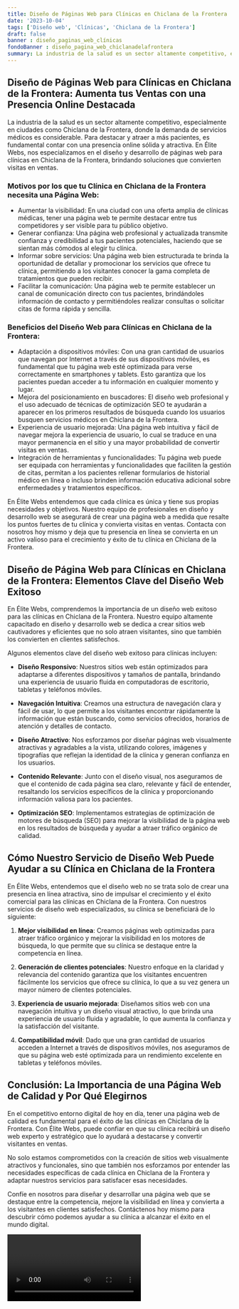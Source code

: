 ```yaml
---
title: Diseño de Páginas Web para Clínicas en Chiclana de la Frontera
date: '2023-10-04'
tags: ['Diseño web', 'Clínicas', 'Chiclana de la Frontera']
draft: false
banner : diseño_paginas_web_clínicas
fondoBanner : diseño_pagina_web_chiclanadelafrontera
summary: La industria de la salud es un sector altamente competitivo, especialmente en ciudades como Chiclana de la Frontera, donde la demanda de servicios médicos es considerable. Para destacar y atraer a más pacientes, es fundamental contar con una presencia online sólida y atractiva. En Élite Webs, nos especializamos en el diseño y desarrollo de páginas web para clínicas en Chiclana de la Frontera, brindando soluciones que convierten visitas en ventas.
---
```


## Diseño de Páginas Web para Clínicas en Chiclana de la Frontera: Aumenta tus Ventas con una Presencia Online Destacada

La industria de la salud es un sector altamente competitivo, especialmente en ciudades como Chiclana de la Frontera, donde la demanda de servicios médicos es considerable. Para destacar y atraer a más pacientes, es fundamental contar con una presencia online sólida y atractiva. En Élite Webs, nos especializamos en el diseño y desarrollo de páginas web para clínicas en Chiclana de la Frontera, brindando soluciones que convierten visitas en ventas.

### Motivos por los que tu Clínica en Chiclana de la Frontera necesita una Página Web:

- Aumentar la visibilidad: En una ciudad con una oferta amplia de clínicas médicas, tener una página web te permite destacar entre tus competidores y ser visible para tu público objetivo.
- Generar confianza: Una página web profesional y actualizada transmite confianza y credibilidad a tus pacientes potenciales, haciendo que se sientan más cómodos al elegir tu clínica.
- Informar sobre servicios: Una página web bien estructurada te brinda la oportunidad de detallar y promocionar los servicios que ofrece tu clínica, permitiendo a los visitantes conocer la gama completa de tratamientos que pueden recibir.
- Facilitar la comunicación: Una página web te permite establecer un canal de comunicación directo con tus pacientes, brindándoles información de contacto y permitiéndoles realizar consultas o solicitar citas de forma rápida y sencilla.

### Beneficios del Diseño Web para Clínicas en Chiclana de la Frontera:

- Adaptación a dispositivos móviles: Con una gran cantidad de usuarios que navegan por Internet a través de sus dispositivos móviles, es fundamental que tu página web esté optimizada para verse correctamente en smartphones y tablets. Esto garantiza que los pacientes puedan acceder a tu información en cualquier momento y lugar.
- Mejora del posicionamiento en buscadores: El diseño web profesional y el uso adecuado de técnicas de optimización SEO te ayudarán a aparecer en los primeros resultados de búsqueda cuando los usuarios busquen servicios médicos en Chiclana de la Frontera.
- Experiencia de usuario mejorada: Una página web intuitiva y fácil de navegar mejora la experiencia de usuario, lo cual se traduce en una mayor permanencia en el sitio y una mayor probabilidad de convertir visitas en ventas.
- Integración de herramientas y funcionalidades: Tu página web puede ser equipada con herramientas y funcionalidades que faciliten la gestión de citas, permitan a los pacientes rellenar formularios de historial médico en línea o incluso brinden información educativa adicional sobre enfermedades y tratamientos específicos.

En Élite Webs entendemos que cada clínica es única y tiene sus propias necesidades y objetivos. Nuestro equipo de profesionales en diseño y desarrollo web se asegurará de crear una página web a medida que resalte los puntos fuertes de tu clínica y convierta visitas en ventas. Contacta con nosotros hoy mismo y deja que tu presencia en línea se convierta en un activo valioso para el crecimiento y éxito de tu clínica en Chiclana de la Frontera.

<GifSeo />

<Cta />

## Diseño de Página Web para Clínicas en Chiclana de la Frontera: Elementos Clave del Diseño Web Exitoso

En Élite Webs, comprendemos la importancia de un diseño web exitoso para las clínicas en Chiclana de la Frontera. Nuestro equipo altamente capacitado en diseño y desarrollo web se dedica a crear sitios web cautivadores y eficientes que no solo atraen visitantes, sino que también los convierten en clientes satisfechos.

Algunos elementos clave del diseño web exitoso para clínicas incluyen:

- **Diseño Responsivo**: Nuestros sitios web están optimizados para adaptarse a diferentes dispositivos y tamaños de pantalla, brindando una experiencia de usuario fluida en computadoras de escritorio, tabletas y teléfonos móviles.

- **Navegación Intuitiva**: Creamos una estructura de navegación clara y fácil de usar, lo que permite a los visitantes encontrar rápidamente la información que están buscando, como servicios ofrecidos, horarios de atención y detalles de contacto.

- **Diseño Atractivo**: Nos esforzamos por diseñar páginas web visualmente atractivas y agradables a la vista, utilizando colores, imágenes y tipografías que reflejan la identidad de la clínica y generan confianza en los usuarios.

- **Contenido Relevante**: Junto con el diseño visual, nos aseguramos de que el contenido de cada página sea claro, relevante y fácil de entender, resaltando los servicios específicos de la clínica y proporcionando información valiosa para los pacientes.

- **Optimización SEO**: Implementamos estrategias de optimización de motores de búsqueda (SEO) para mejorar la visibilidad de la página web en los resultados de búsqueda y ayudar a atraer tráfico orgánico de calidad.

## Cómo Nuestro Servicio de Diseño Web Puede Ayudar a su Clínica en Chiclana de la Frontera

En Élite Webs, entendemos que el diseño web no se trata solo de crear una presencia en línea atractiva, sino de impulsar el crecimiento y el éxito comercial para las clínicas en Chiclana de la Frontera. Con nuestros servicios de diseño web especializados, su clínica se beneficiará de lo siguiente:

1. **Mejor visibilidad en línea**: Creamos páginas web optimizadas para atraer tráfico orgánico y mejorar la visibilidad en los motores de búsqueda, lo que permite que su clínica se destaque entre la competencia en línea.

2. **Generación de clientes potenciales**: Nuestro enfoque en la claridad y relevancia del contenido garantiza que los visitantes encuentren fácilmente los servicios que ofrece su clínica, lo que a su vez genera un mayor número de clientes potenciales.

3. **Experiencia de usuario mejorada**: Diseñamos sitios web con una navegación intuitiva y un diseño visual atractivo, lo que brinda una experiencia de usuario fluida y agradable, lo que aumenta la confianza y la satisfacción del visitante.

4. **Compatibilidad móvil**: Dado que una gran cantidad de usuarios acceden a Internet a través de dispositivos móviles, nos aseguramos de que su página web esté optimizada para un rendimiento excelente en tabletas y teléfonos móviles.

## Conclusión: La Importancia de una Página Web de Calidad y Por Qué Elegirnos

En el competitivo entorno digital de hoy en día, tener una página web de calidad es fundamental para el éxito de las clínicas en Chiclana de la Frontera. Con Élite Webs, puede confiar en que su clínica recibirá un diseño web experto y estratégico que lo ayudará a destacarse y convertir visitantes en ventas.

No solo estamos comprometidos con la creación de sitios web visualmente atractivos y funcionales, sino que también nos esforzamos por entender las necesidades específicas de cada clínica en Chiclana de la Frontera y adaptar nuestros servicios para satisfacer esas necesidades.

Confíe en nosotros para diseñar y desarrollar una página web que se destaque entre la competencia, mejore la visibilidad en línea y convierta a los visitantes en clientes satisfechos. Contáctenos hoy mismo para descubrir cómo podemos ayudar a su clínica a alcanzar el éxito en el mundo digital.

<Video />

<CtaBot job='Clínicas' city='Chiclana de la Frontera'/>

<Gmaps query='Chiclana de la Frontera+españa+maps' />